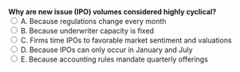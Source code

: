 ::: {.question-block}
<form onsubmit="event.preventDefault(); checkAnswer('module1_mcq_q11')" data-correct-answer="C"> 
  <strong style="display: block;">Why are new issue (IPO) volumes considered highly cyclical?</strong> 
  <label><input type="radio" name="module1_mcq_q11" value="A"> A. Because regulations change every month</label><br>
  <label><input type="radio" name="module1_mcq_q11" value="B"> B. Because underwriter capacity is fixed</label><br>
  <label><input type="radio" name="module1_mcq_q11" value="C"> C. Firms time IPOs to favorable market sentiment and valuations</label><br>
  <label><input type="radio" name="module1_mcq_q11" value="D"> D. Because IPOs can only occur in January and July</label><br>
  <label><input type="radio" name="module1_mcq_q11" value="E"> E. Because accounting rules mandate quarterly offerings</label><br>
</form> 

<div id="feedback-module1_mcq_q11" class="feedback" data-status="" style="display:none;"> 
✅ Correct: C. Firms go public more often in bull markets when sentiment and valuations are favorable. 
</div> 
:::
